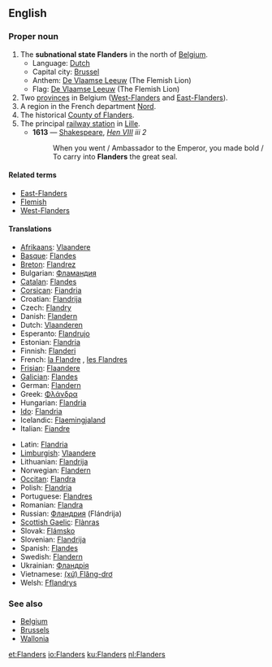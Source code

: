 ==English==

===Proper noun===
{{wikipedia|Flanders}}
{{en-proper noun}}

# The '''subnational state Flanders''' in the north of [[Belgium]].
#*Language: [[Dutch]]
#*Capital city: [[Brussel]]
#*Anthem: [[De Vlaamse Leeuw]] (The Flemish Lion)
#*Flag: [[De Vlaamse Leeuw]] (The Flemish Lion)
# Two [[province]]s in Belgium ([[West-Flanders]] and [[East-Flanders]]).
# A region in the French department [[Nord]].
# The historical [[w:Flanders (county)|County of Flanders]].
# The principal [[railway station]] in [[Lille]].
#*'''1613''' — [[Shakespeare]], ''[http://en.wikisource.org/wiki/The_Life_of_King_Henry_the_Eighth Hen VIII] iii 2''
#*:When you went / Ambassador to the Emperor, you made bold / To carry into '''Flanders''' the great seal.

====Related terms====
* [[East-Flanders]]
* [[Flemish]]
* [[West-Flanders]]

====Translations====
{{top}}
*[[Afrikaans]]: [[Vlaandere]]
*[[Basque]]: [[Flandes]]
*[[Breton]]: [[Flandrez]]
*Bulgarian: [[Фламандия]] {{f}}
*[[Catalan]]: [[Flandes]]
*[[Corsican]]: [[Fiandria]]
*Croatian: [[Flandrija]]
*Czech: [[Flandry]]
*Danish: [[Flandern]]
*Dutch: [[Vlaanderen]] {{n}}
*Esperanto: [[Flandrujo]]
*Estonian: [[Flandria]]
*Finnish: [[Flanderi]]
*French: [[la Flandre]] {{f}}, [[les Flandres]] {{f}} {{p}}
*[[Frisian]]: [[Flaandere]]
*[[Galician]]: [[Flandes]]
*German: [[Flandern]] {{n}}
*Greek: [[Φλάνδρα]]
*Hungarian: [[Flandria]]
*[[Ido]]: [[Flandria]]
*Icelandic: [[Flaemingjaland]]
*Italian: [[Fiandre]]
{{mid}}
*Latin: [[Flandria]] {{f}}
*[[Limburgish]]: [[Vlaandere]]
*Lithuanian: [[Flandrija]]
*Norwegian: [[Flandern]]
*[[Occitan]]: [[Flandra]]
*Polish: [[Flandria]]
*Portuguese: [[Flandres]]
*Romanian: [[Flandra]]
*Russian: [[Фландрия]] (Flándrija) {{f}}
*[[Scottish Gaelic]]: [[Flànras]]
*Slovak: [[Flámsko]]
*Slovenian: [[Flandrija]]
*Spanish: [[Flandes]] {{m}}
*Swedish: [[Flandern]]
*Ukrainian: [[Фландрія]] {{f}}
*Vietnamese: [[(xứ) Flăng-drơ]]
*Welsh: [[Fflandrys]]
{{bottom}}

===See also===
* [[Belgium]]
* [[Brussels]]
* [[Wallonia]]

[[et:Flanders]]
[[io:Flanders]]
[[ku:Flanders]]
[[nl:Flanders]]